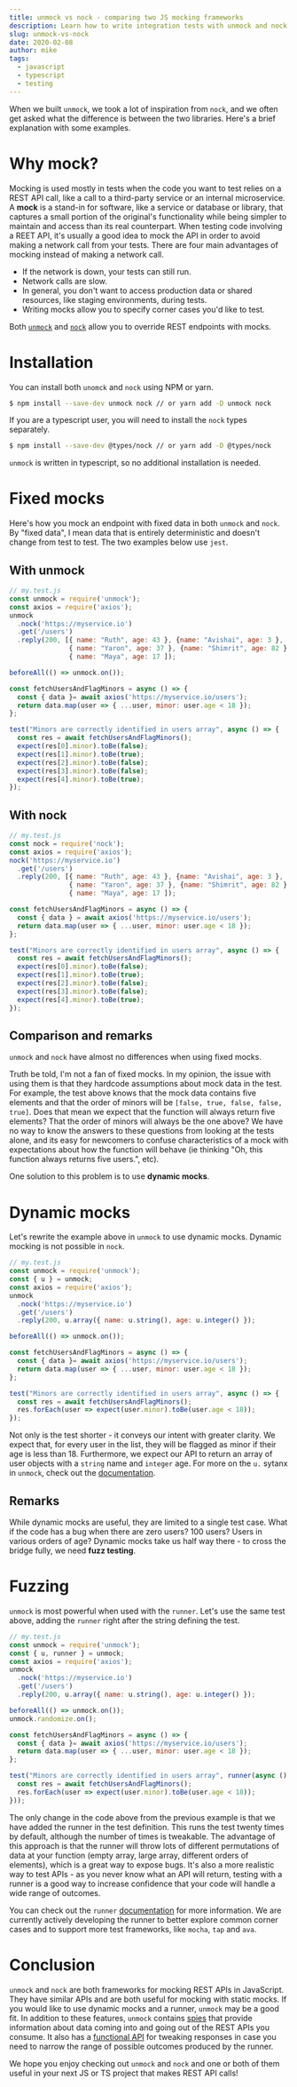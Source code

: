 ```yaml
---
title: unmock vs nock - comparing two JS mocking frameworks
description: Learn how to write integration tests with unmock and nock.
slug: unmock-vs-nock
date: 2020-02-08
author: mike
tags:
  - javascript
  - typescript
  - testing
---
```


When we built `unmock`, we took a lot of inspiration from `nock`, and we often get asked what the difference is between the two libraries. Here's a brief explanation with some examples.

# Why mock?

Mocking is used mostly in tests when the code you want to test relies on a REST API call, like a call to a third-party service or an internal microservice. A **mock** is a stand-in for software, like a service or database or library, that captures a small portion of the original's functionality while being simpler to maintain and access than its real counterpart. When testing code involving a REET API, it's usually a good idea to mock the API in order to avoid making a network call from your tests. There are four main advantages of mocking instead of making a network call.

- If the network is down, your tests can still run.
- Network calls are slow.
- In general, you don't want to access production data or shared resources, like staging environments, during tests.
- Writing mocks allow you to specify corner cases you'd like to test.

Both [`unmock`](https://github.com/Meeshkan/unmock) and [`nock`](https://github.com/nock/nock) allow you to override REST endpoints with mocks.

# Installation

You can install both `unomck` and `nock` using NPM or yarn.

```bash
$ npm install --save-dev unmock nock // or yarn add -D unmock nock
```

If you are a typescript user, you will need to install the `nock` types separately.

```bash
$ npm install --save-dev @types/nock // or yarn add -D @types/nock
```

`unmock` is written in typescript, so no additional installation is needed.

# Fixed mocks

Here's how you mock an endpoint with fixed data in both `unmock` and `nock`. By "fixed data", I mean data that is entirely deterministic and doesn't change from test to test. The two examples below use `jest`.

## With unmock

```javascript
// my.test.js
const unmock = require('unmock');
const axios = require('axios');
unmock
  .nock('https://myservice.io')
  .get('/users')
  .reply(200, [{ name: "Ruth", age: 43 }, {name: "Avishai", age: 3 },
               { name: "Yaron", age: 37 }, {name: "Shimrit", age: 82 },
               { name: "Maya", age: 17 ]);

beforeAll(() => unmock.on());

const fetchUsersAndFlagMinors = async () => {
  const { data }= await axios('https://myservice.io/users');
  return data.map(user => { ...user, minor: user.age < 18 });
};

test("Minors are correctly identified in users array", async () => {
  const res = await fetchUsersAndFlagMinors();
  expect(res[0].minor).toBe(false);
  expect(res[1].minor).toBe(true);
  expect(res[2].minor).toBe(false);
  expect(res[3].minor).toBe(false);
  expect(res[4].minor).toBe(true);
});
```

## With nock

```javascript
// my.test.js
const nock = require('nock');
const axios = require('axios');
nock('https://myservice.io')
  .get('/users')
  .reply(200, [{ name: "Ruth", age: 43 }, {name: "Avishai", age: 3 },
               { name: "Yaron", age: 37 }, {name: "Shimrit", age: 82 },
               { name: "Maya", age: 17 ]);

const fetchUsersAndFlagMinors = async () => {
  const { data } = await axios('https://myservice.io/users');
  return data.map(user => { ...user, minor: user.age < 18 });
};

test("Minors are correctly identified in users array", async () => {
  const res = await fetchUsersAndFlagMinors();
  expect(res[0].minor).toBe(false);
  expect(res[1].minor).toBe(true);
  expect(res[2].minor).toBe(false);
  expect(res[3].minor).toBe(false);
  expect(res[4].minor).toBe(true);
});
```

## Comparison and remarks

`unmock` and `nock` have almost no differences when using fixed mocks.

Truth be told, I'm not a fan of fixed mocks. In my opinion, the issue with using them is that they hardcode assumptions about mock data in the test. For example, the test above knows that the mock data contains five elements and that the order of minors will be `[false, true, false, false, true]`. Does that mean we expect that the function will always return five elements? That the order of minors will always be the one above? We have no way to know the answers to these questions from looking at the tests alone, and its easy for newcomers to confuse characteristics of a mock with expectations about how the function will behave (ie thinking "Oh, this function always returns five users.", etc).

One solution to this problem is to use **dynamic mocks**.

# Dynamic mocks

Let's rewrite the example above in `unmock` to use dynamic mocks. Dynamic mocking is not possible in `nock`.

```javascript
// my.test.js
const unmock = require('unmock');
const { u } = unmock;
const axios = require('axios');
unmock
  .nock('https://myservice.io')
  .get('/users')
  .reply(200, u.array({ name: u.string(), age: u.integer() });

beforeAll(() => unmock.on());

const fetchUsersAndFlagMinors = async () => {
  const { data }= await axios('https://myservice.io/users');
  return data.map(user => { ...user, minor: user.age < 18 });
};

test("Minors are correctly identified in users array", async () => {
  const res = await fetchUsersAndFlagMinors();
  res.forEach(user => expect(user.minor).toBe(user.age < 18));
});
```

Not only is the test shorter - it conveys our intent with greater clarity. We expect that, for every user in the list, they will be flagged as minor if their age is less than 18. Furthermore, we expect our API to return an array of user objects with a `string` name and `integer` age. For more on the `u.` sytanx in `unmock`, check out the [documentation](https://www.unmock.io/docs/unmock#poet).

## Remarks

While dynamic mocks are useful, they are limited to a single test case. What if the code has a bug when there are zero users? 100 users? Users in various orders of age? Dynamic mocks take us half way there - to cross the bridge fully, we need **fuzz testing**.

# Fuzzing

`unmock` is most powerful when used with the `runner`. Let's use the same test above, adding the `runner` right after the string defining the test.

```javascript
// my.test.js
const unmock = require('unmock');
const { u, runner } = unmock;
const axios = require('axios');
unmock
  .nock('https://myservice.io')
  .get('/users')
  .reply(200, u.array({ name: u.string(), age: u.integer() });

beforeAll(() => unmock.on());
unmock.randomize.on();

const fetchUsersAndFlagMinors = async () => {
  const { data }= await axios('https://myservice.io/users');
  return data.map(user => { ...user, minor: user.age < 18 });
};

test("Minors are correctly identified in users array", runner(async () => {
  const res = await fetchUsersAndFlagMinors();
  res.forEach(user => expect(user.minor).toBe(user.age < 18));
}));
```

The only change in the code above from the previous example is that we have added the runner in the test definition. This runs the test twenty times by default, although the number of times is tweakable. The advantage of this approach is that the runner will throw lots of different permutations of data at your function (empty array, large array, different orders of elements), which is a great way to expose bugs. It's also a more realistic way to test APIs - as you never know what an API will return, testing with a runner is a good way to increase confidence that your code will handle a wide range of outcomes.

You can check out the `runner` [documentation](https://www.unmock.io/docs/fuzz) for more information. We are currently actively developing the runner to better explore common corner cases and to support more test frameworks, like `mocha`, `tap` and `ava`.

# Conclusion

`unmock` and `nock` are both frameworks for mocking REST APIs in JavaScript. They have similar APIs and are both useful for mocking with static mocks. If you would like to use dynamic mocks and a runner, `unmock` may be a good fit. In addition to these features, `unmock` contains [spies](https://www.unmock.io/docs/expectations#spying) that provide information about data coming into and going out of the REST APIs you consume. It also has a [functional API](https://www.unmock.io/docs/setting-state) for tweaking responses in case you need to narrow the range of possible outcomes produced by the runner.

We hope you enjoy checking out `unmock` and `nock` and one or both of them useful in your next JS or TS project that makes REST API calls!

